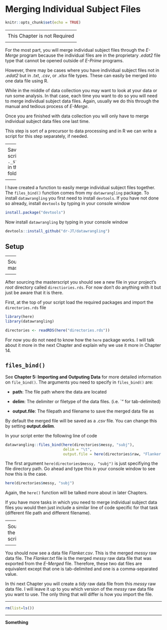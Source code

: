 # Merging Individual Subject Files

<link rel="stylesheet" href="https://use.fontawesome.com/releases/v5.8.1/css/all.css" integrity="sha384-50oBUHEmvpQ+1lW4y57PTFmhCaXp0ML5d60M1M7uH2+nqUivzIebhndOJK28anvf" crossorigin="anonymous">

```r
knitr::opts_chunk$set(echo = TRUE)
```

----
<div style="text-align: center; font-size: 1.25em">
This Chapter is not Required
</div>
----


For the most part, you will merge individual subject files through the *E-Merge* program because the individual files are in the proprietary *.edat2* file type that cannot be opened outside of *E-Prime* programs.

However, there may be cases where you have individual subject files not in *.edat2* but in *.txt*, *.csv*, or *.xlsx* file types. These can easily be merged into one data file using R. 

While in the middle of data collection you may want to look at your data or run some analysis. In that case, each time you want to do so you will need to merge individual subject data files. Again, usually we do this through the manual and tedious process of *E-Merge*.

Once you are finished with data collection you will only have to merge individual subject data files one last time. 

This step is sort of a precursor to data processing and in R we can write a script for this step separately, if needed.

----
<div style="text-align: center; font-size: 1.25em">
<i class="fas fa-save" style="font-size: 3em"></i> 

Save a new R script file as `._study_finish.R` in the *R Scripts* folder

</div>
----

I have created a function to easily merge individual subject files together. The `files_bind()` function comes from my `datawrangling` package. To install `datawrangling` you first need to install `devtools`. If you have not done so already, install `devtools` by typing in your console window

```r
install.package("devtools")
```

Now install `datawrangling` by typing in your console window

```r
devtools::install_github("dr-JT/datawrangling")
```

## Setup

----
<div style="text-align: center; font-size: 1.25em">

Source the masterscript

</div>
----

After sourcing the masterscript you should see a new file in your project's *root* directory called `directiories.rds`. For now don't do anything with it but just be aware that it is there.

First, at the top of your script load the required packages and import the `directories.rds` file

```r
library(here)
library(datawrangling)

directories <- readRDS(here("directories.rds"))
```

For now you do not need to know how the `here` package works. I will talk about it more in the next Chapter and explain why we use it more in Chapter 14.

## `files_bind()`

See **Chapter 5: Importing and Outputing Data** for more detailed information on `file_bind()`. The arguments you need to specify in `files_bind()` are:

* __path__: The file path where the data are located

* __delim__: The delimiter or filetype of the data files. (i.e. `"\t" for tab-delimited)

* __output.file__: The filepath and filename to save the merged data file as

By default the merged file will be saved as a *.csv* file. You can change this by setting __output.delim__.

In your script enter the following line of code

```r
datawrangling::files_bind(here(directories$messy, "subj"), 
                          delim = "\t", 
                          output.file = here(directories$raw, "Flanker.csv"))
```

The first argument `here(directories$messy, "subj")` is just specifiying the file directory path. Go ahead and type this in your console window to see how this is the case.

```r
here(directories$messy, "subj")
```

Again, the `here()` function will be talked more about in later Chapters.

If you have more tasks in which you need to merge individual subject data files you would then just include a similar line of code specific for that task (different file path and different filename).

----
<div style="text-align: center; font-size: 1.25em">

Source the script

</div>
----

You should now see a data file *Flanker.csv*. This is the merged *messy* raw data file. The *Flanker.txt* file is the merged *messy* raw data file that was exported from the *E-Merged* file. Therefore, these two dat files are equivalent except that one is tab-delimited and one is a comma-separated value.

In thi next Chapter you will create a *tidy* raw data file from this *messy* raw data file. I will leave it up to you which version of the *messy* raw data file you want to use. The only thing that will differ is how you import the file.

********

```r
rm(list=ls())
```

********

**Something**
